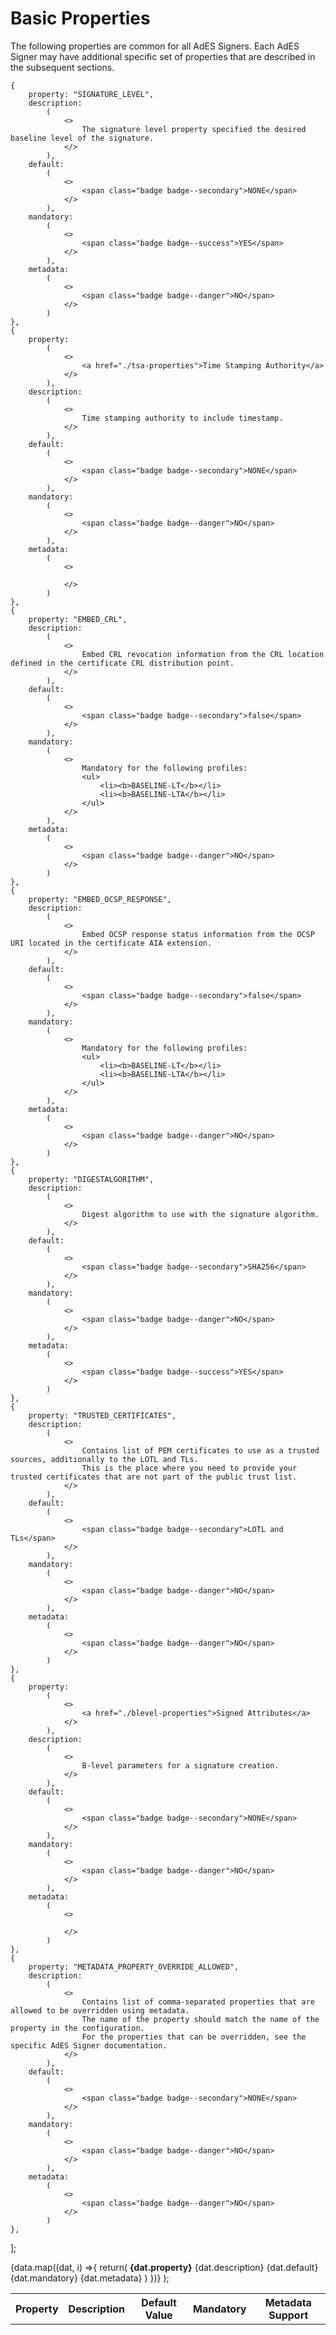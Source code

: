 
# Basic Properties

The following properties are common for all AdES Signers. Each AdES Signer may have additional specific set of properties that are described in the subsequent sections.

    {
        property: "SIGNATURE_LEVEL",
        description:
            (
                <>
                    The signature level property specified the desired baseline level of the signature.
                </>
            ),
        default:
            (
                <>
                    <span class="badge badge--secondary">NONE</span>
                </>
            ),
        mandatory:
            (
                <>
                    <span class="badge badge--success">YES</span>
                </>
            ),
        metadata:
            (
                <>
                    <span class="badge badge--danger">NO</span>
                </>
            )
    },
    {
        property:
            (
                <>
                    <a href="./tsa-properties">Time Stamping Authority</a>
                </>
            ),
        description:
            (
                <>
                    Time stamping authority to include timestamp.
                </>
            ),
        default:
            (
                <>
                    <span class="badge badge--secondary">NONE</span>
                </>
            ),
        mandatory:
            (
                <>
                    <span class="badge badge--danger">NO</span>
                </>
            ),
        metadata:
            (
                <>

                </>
            )
    },
    {
        property: "EMBED_CRL",
        description:
            (
                <>
                    Embed CRL revocation information from the CRL location defined in the certificate CRL distribution point.
                </>
            ),
        default:
            (
                <>
                    <span class="badge badge--secondary">false</span>
                </>
            ),
        mandatory:
            (
                <>
                    Mandatory for the following profiles:
                    <ul>
                        <li><b>BASELINE-LT</b></li>
                        <li><b>BASELINE-LTA</b></li>
                    </ul>
                </>
            ),
        metadata:
            (
                <>
                    <span class="badge badge--danger">NO</span>
                </>
            )
    },
    {
        property: "EMBED_OCSP_RESPONSE",
        description:
            (
                <>
                    Embed OCSP response status information from the OCSP URI located in the certificate AIA extension.
                </>
            ),
        default:
            (
                <>
                    <span class="badge badge--secondary">false</span>
                </>
            ),
        mandatory:
            (
                <>
                    Mandatory for the following profiles:
                    <ul>
                        <li><b>BASELINE-LT</b></li>
                        <li><b>BASELINE-LTA</b></li>
                    </ul>
                </>
            ),
        metadata:
            (
                <>
                    <span class="badge badge--danger">NO</span>
                </>
            )
    },
    {
        property: "DIGESTALGORITHM",
        description:
            (
                <>
                    Digest algorithm to use with the signature algorithm.
                </>
            ),
        default:
            (
                <>
                    <span class="badge badge--secondary">SHA256</span>
                </>
            ),
        mandatory:
            (
                <>
                    <span class="badge badge--danger">NO</span>
                </>
            ),
        metadata:
            (
                <>
                    <span class="badge badge--success">YES</span>
                </>
            )
    },
    {
        property: "TRUSTED_CERTIFICATES",
        description:
            (
                <>
                    Contains list of PEM certificates to use as a trusted sources, additionally to the LOTL and TLs.
                    This is the place where you need to provide your trusted certificates that are not part of the public trust list.
                </>
            ),
        default:
            (
                <>
                    <span class="badge badge--secondary">LOTL and TLs</span>
                </>
            ),
        mandatory:
            (
                <>
                    <span class="badge badge--danger">NO</span>
                </>
            ),
        metadata:
            (
                <>
                    <span class="badge badge--danger">NO</span>
                </>
            )
    },
    {
        property:
            (
                <>
                    <a href="./blevel-properties">Signed Attributes</a>
                </>
            ),
        description:
            (
                <>
                    B-level parameters for a signature creation.
                </>
            ),
        default:
            (
                <>
                    <span class="badge badge--secondary">NONE</span>
                </>
            ),
        mandatory:
            (
                <>
                    <span class="badge badge--danger">NO</span>
                </>
            ),
        metadata:
            (
                <>

                </>
            )
    },
    {
        property: "METADATA_PROPERTY_OVERRIDE_ALLOWED",
        description:
            (
                <>
                    Contains list of comma-separated properties that are allowed to be overridden using metadata.
                    The name of the property should match the name of the property in the configuration.
                    For the properties that can be overridden, see the specific AdES Signer documentation.
                </>
            ),
        default:
            (
                <>
                    <span class="badge badge--secondary">NONE</span>
                </>
            ),
        mandatory:
            (
                <>
                    <span class="badge badge--danger">NO</span>
                </>
            ),
        metadata:
            (
                <>
                    <span class="badge badge--danger">NO</span>
                </>
            )
    },
];


  <Fragment>
    {data.map((dat, i) =>{
            return(
                <tr key={i}>
                  <td><b>{dat.property}</b></td>
                  <td>{dat.description}</td>
                  <td>{dat.default}</td>
                  <td>{dat.mandatory}</td>
                  <td>{dat.metadata}</td>
                </tr>)
         })}
  </Fragment>
);

<table>
    <th>Property</th>
    <th>Description</th>
    <th>Default Value</th>
    <th>Mandatory</th>
    <th>Metadata Support</th>
  <tbody>
    <GenTable data={data}/>
  </tbody>
</table>

